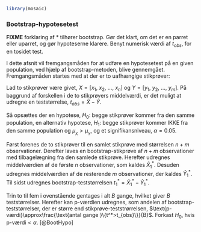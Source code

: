 ```r
library(mosaic)
```
### Bootstrap-hypotesetest
__FIXME__ forklaring af * tilhører bootstrap. Gør det klart, om det er en parret eller uparret, og gør hypoteserne klarere. Benyt numerisk værdi af $t_{obs}$, for en tosidet test.

I dette afsnit vil fremgangsmåden for at udføre en hypotesetest på en given population, ved hjælp af bootstrap-metoden, blive gennemgået. Fremgangsmåden startes med at der er to uafhængige stikprøver: 

Lad to stikprøver være givet, $X=[x_{1},~x_{2},~...,~x_{n}]$ og $Y=[y_{1},~y_{2},~...,~y_{m}]$. På baggrund af forskellen i de to stikprøvers middelværdi, er det muligt at udregne en teststørrelse, $t_{obs}=\hat{X}-\hat{Y}$.
<!-- En stikprøve med størrelsen _n_: $X=[x_{1},~x_{2},~...,~x_{n}]$ -->

<!-- En anden stikprøve med størrelsen _m_: $Y=[y_{1},~y_{2},~...,~y_{m}]$  -->

<!-- Her kan forskellen i stikprøvernes middelværdi beregnes: $t_{obs}=\hat{X}-\hat{Y}$ -->

Så opsættes der en hypotese, $H_0:$ begge stikprøver kommer fra den samme population, en alternativ hypotese, $H_1:$ begge stikprøver kommer IKKE fra den samme population og $\mu_{_X}>\mu_{_Y}$, og et signifikansniveau, $\alpha = 0.05$.

<!-- $H_0:$ Begge stikprøver kommer fra den samme population -->

<!-- $H_1:$ Begge stikprøver kommer IKKE fra den samme population og $\mu_x>\mu_y$ -->

<!-- $\alpha=0.05$ -->

Først forenes de to stikprøver til en samlet stikprøve med størrelsen $n+m$ observationer. Derefter laves en bootstrap-stikprøve af $n+m$ observationer med tilbagelægning fra den samlede stikprøve. Herefter udregnes middelværdien af de første $n$ observationer, som kaldes $\hat{X}^*_1$. Desuden udregnes middelværdien af de resterende $m$ observationer, der kaldes $\hat{Y}^*_1$. Til sidst udregnes bootstrap-teststørrelsen $t^*_1=\hat{X}^*_1-\hat{Y}^*_1$. 

Trin to til fem i ovenstående gentages i alt $B$ gange, hvilket giver $B$ teststørrelser. Herefter kan p-værdien udregnes, som andelen af bootstrap-teststørrelser, der er større end stikprøve-teststrørrelsen, $\text{p-værdi}\approx\frac{\text{antal gange }\{t^*>t_{obs}\}}{B}$. Forkast $H_0$, hvis $\text{p-værdi}<\alpha$. [@BootHypo] 




<!-- Herefter kan der påbegyndes 5 punkter der skal udføres, som vil ende ud i en _p_-værdi: -->

<!-- 1. Foren de to stikprøver til en samlet stikprøve med størrelsen $n+m$ observationer. -->


<!-- 2. Lav en bootstrap-stikprøve af $n+m$ observationer med tilbagelægning fra den samlede stikprøve -->


<!-- 3. Udregn middelværdien af de første $n$ observationer og kald denne for $\hat{x}^*$. Udregn desuden middelværdien af de resterende $m$ observationer og kald denne for $\hat{y}^*$. Udregn til sidst test-størrelsen: $t^*=\hat{x}^*-\hat{y}^*$ -->


<!-- 4. Gentag punkt 2 og 3 $B$ gange, hvilket giver $B$ værdier af test-størrelsen. -->


<!-- 5. Udregn _p_-værdien: $\text{p-værdi}\approx\frac{\text{antal gange }\{t^*>t_{obs}\}}{B}$ -->


<!-- Forkast $H_0$ hvis $\text{p-værdi}<\alpha$, ellers kan $H_0$ ikke forkastes. -->
<!-- [@BootHypo]  -->

